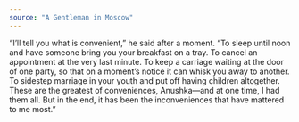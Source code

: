 ```yaml
---
source: "A Gentleman in Moscow"
---
```


“I’ll tell you what is convenient,” he said after a moment. “To sleep until noon and have someone bring you your breakfast on a tray. To cancel an appointment at the very last minute. To keep a carriage waiting at the door of one party, so that on a moment’s notice it can whisk you away to another. To sidestep marriage in your youth and put off having children altogether. These are the greatest of conveniences, Anushka—and at one time, I had them all. But in the end, it has been the inconveniences that have mattered to me most.”


